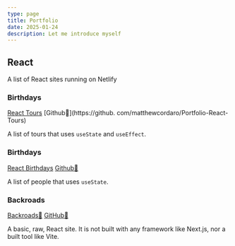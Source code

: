 ```yaml
---
type: page
title: Portfolio
date: 2025-01-24
description: Let me introduce myself
---
```


## React

A list of React sites running on Netlify

### Birthdays

[React Tours](https://react-tours.cordaro.dev) [Github🔗](https://github.
com/matthewcordaro/Portfolio-React-Tours)

A list of tours that uses `useState` and `useEffect`.


### Birthdays

[React Birthdays](https://react-birthdays.cordaro.dev) [Github🔗](https://github.com/matthewcordaro/Portfolio-React-Birthdays)

A list of people that uses `useState`.

### Backroads

[Backroads🔗](https://backroads.cordaro.dev)  [GitHub🔗](https://github.com/matthewcordaro/Portfolio-React-Backroads)

A basic, raw, React site. It is not built with any framework like Next.js, nor a built tool like Vite.
